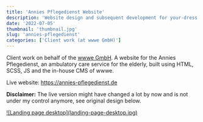 ```yaml
---
title: 'Annies Pflegedienst Website'
description: 'Website design and subsequent development for your-dress.de'
date: '2022-07-05'
thumbnail: 'thumbnail.jpg'
slug: 'annies-pflegedienst'
categories: ['Client work (at wwwe GmbH)']
---
```



Client work on behalf of the <a href="https://www.wwwe.de/" title="Link to wwwe GmbH homepage" target="blank"><span>wwwe GmbH</span><ArrowUpRight size={16} className="relative top-[-1px] left-[1px] inline"/></a>. A website for the Annies Pflegedienst, an ambulatory care service for the elderly, built using HTML, SCSS, JS and the in-house CMS of wwwe.

Live website: <a href="https://annies-pflegedienst.de" title="Visit live website" target="blank" rel="noopener"><span>https://annies-pflegedienst.de</span><ArrowUpRight size={16} className="relative top-[-1px] left-[1px] inline"/></a>

<span className="text-red-600"><b>Disclaimer:</b></span> The live version might have changed a lot 
by now and is not under my control anymore, see original design below.

<div className="md:mt-15 mt-10 border border-neutral-200 dark:border-neutral-700 xl:mt-20">
  <a href="/work/annies-pflegedienst/landing-page-desktop.jpg" title="Inspect desktop landing page in large" className="item">
    ![Landing page desktop](landing-page-desktop.jpg)
  </a>
</div>